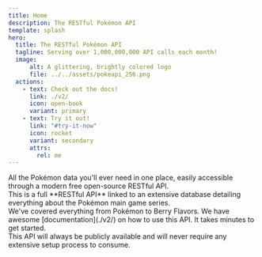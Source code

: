 ```yaml
---
title: Home
description: The RESTful Pokémon API
template: splash
hero:
  title: The RESTful Pokémon API
  tagline: Serving over 1,000,000,000 API calls each month!
  image:
      alt: A glittering, brightly colored logo
      file: ../../assets/pokeapi_256.png
  actions:
    - text: Check out the docs!
      link: ./v2/
      icon: open-book
      variant: primary
    - text: Try it out!
      link: "#try-it-now"
      icon: rocket
      variant: secondary
      attrs:
        rel: me
---
```



<div class="text-2xl text-center leading-[1.8]">
All the Pokémon data you'll ever need in one place, easily accessible through a modern free open-source RESTful API.
</div>

<ApiExplorer />

<CardGrid stagger>

<Card title="What is this?" icon="puzzle">
    This is a full **RESTful API** linked to an extensive database detailing everything about the Pokémon main game series.
    <br/>
    We've covered everything from Pokémon to Berry Flavors.
  </Card>

<Card title="Where do I start?" icon="rocket">
    We have awesome [documentation](./v2/) on how to use this API. It takes minutes to get started.
    <br/>
    This API will always be publicly available and will never require any extensive setup process to consume.
  </Card>
</CardGrid>
